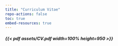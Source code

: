 ```yaml
---
title: "Curriculum Vitae"
repo-actions: false 
toc: true
embed-resources: true
---
```


##### {{< pdf assets/CV.pdf width=100% height=950 >}}
